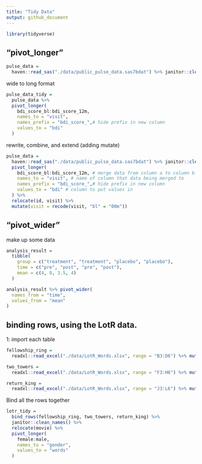 ```yaml
---
title: "Tidy Data"
output: github_document
---
```


```r
library(tidyverse)
```

## "pivot_longer"

```r
pulse_data = 
  haven::read_sas("./data/public_pulse_data.sas7bdat") %>% janitor::clean_names()
```

wide to long format

```r
pulse_data_tidy = 
  pulse_data %>%
  pivot_longer(
    bdi_score_bl:bdi_score_12m, 
    names_to = "visit",
    names_prefix = "bdi_score_",# hide prefix in new column
    values_to = "bdi"
  )
```

rewrite, combine, and extend (adding mutate)

```r
pulse_data = 
  haven::read_sas("./data/public_pulse_data.sas7bdat") %>% janitor::clean_names() %>%
  pivot_longer(
    bdi_score_bl:bdi_score_12m, # merge data from column a to column b.
    names_to = "visit", # name of column that data being merged to
    names_prefix = "bdi_score_",# hide prefix in new column
    values_to = "bdi" # column to put values in
  ) %>%
  relocate(id, visit) %>% 
  mutate(visit = recode(visit, "bl" = "00m"))
```


## "pivot_wider"

make up some data

```r
analysis_result = 
  tibble(
    group = c("treatment", "treatment", "placebo", "placebo"), 
    time = c("pre", "post", "pre", "post"), 
    mean = c(4, 8, 3.5, 4)
  )

analysis_result %>% pivot_wider(
  names_from = "time", 
  values_from = "mean"
)
```


## binding rows, using the LotR data.

1: import each table
```r
fellowship_ring = 
  readxl::read_excel("./data/LotR_Words.xlsx", range = "B3:D6") %>% mutate(movie = "fellowship_ring") # add a new column called "fellowship_ring"

two_towers = 
  readxl::read_excel("./data/LotR_Words.xlsx", range = "F3:H6") %>% mutate(movie = "two_towers")

return_king = 
  readxl::read_excel("./data/LotR_Words.xlsx", range = "J3:L6") %>% mutate(movie = "return_king")
```

Bind all the rows together

```r
lotr_tidy = 
  bind_rows(fellowship_ring, two_towers, return_king) %>% 
  janitor::clean_names() %>%
  relocate(movie) %>% 
  pivot_longer(
    female:male, 
    names_to = "gender", 
    values_to = "words"
  )
```



